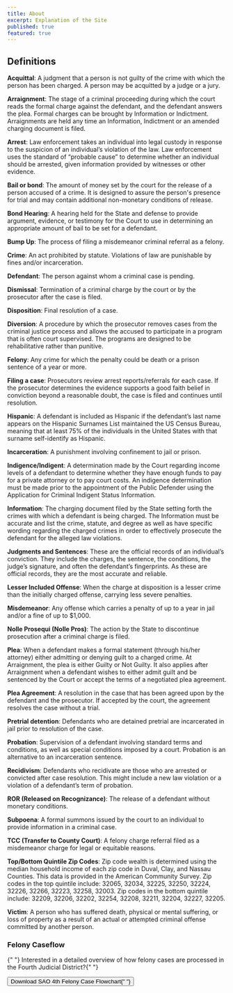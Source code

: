 ```yaml
---
title: About
excerpt: Explanation of the Site
published: true
featured: true
---
```


<Container>


## Definitions

**Acquittal**: A judgment that a person is not guilty of the crime with which the person has been charged. A person may be acquitted by a judge or a jury.

**Arraignment**: The stage of a criminal proceeding during which the court reads the formal charge against the defendant, and the defendant answers the plea. Formal charges can be brought by Information or Indictment. Arraignments are held any time an Information, Indictment or an amended charging document is filed.

**Arrest**: Law enforcement takes an individual into legal custody in response to the suspicion of an individual’s violation of the law. Law enforcement uses the standard of “probable cause” to determine whether an individual should be arrested, given information provided by witnesses or other evidence.

**Bail or bond**: The amount of money set by the court for the release of a person accused of a crime. It is designed to assure the person's presence for trial and may contain additional non-monetary conditions of release.

**Bond Hearing**: A hearing held for the State and defense to provide argument, evidence, or testimony for the Court to use in determining an appropriate amount of bail to be set for a defendant.

**Bump Up**: The process of filing a misdemeanor criminal referral as a felony.

**Crime**: An act prohibited by statute. Violations of law are punishable by fines and/or incarceration.

**Defendant**: The person against whom a criminal case is pending.

**Dismissal**: Termination of a criminal charge by the court or by the prosecutor after the case is filed.

**Disposition**: Final resolution of a case.

**Diversion**: A procedure by which the prosecutor removes cases from the criminal justice process and allows the accused to participate in a program that is often court supervised. The programs are designed to be rehabilitative rather than punitive.

**Felony**: Any crime for which the penalty could be death or a prison sentence of a year or more.

**Filing a case**: Prosecutors review arrest reports/referrals for each case. If the prosecutor determines the evidence supports a good faith belief in conviction beyond a reasonable doubt, the case is filed and continues until resolution.

**Hispanic**: A defendant is included as Hispanic if the defendant’s last name appears on the Hispanic Surnames List maintained the US Census Bureau, meaning that at least 75% of the individuals in the United States with that surname self-identify as Hispanic.

**Incarceration**: A punishment involving confinement to jail or prison.

**Indigence/Indigent**: A determination made by the Court regarding income levels of a defendant to determine whether they have enough funds to pay for a private attorney or to pay court costs. An indigence determination must be made prior to the appointment of the Public Defender using the Application for Criminal Indigent Status Information.

**Information**: The charging document filed by the State setting forth the crimes with which a defendant is being charged. The Information must be accurate and list the crime, statute, and degree as well as have specific wording regarding the charged crimes in order to effectively prosecute the defendant for the alleged law violations.

**Judgments and Sentences**: These are the official records of an individual’s conviction. They include the charges, the sentence, the conditions, the judge’s signature, and often the defendant’s fingerprints. As these are official records, they are the most accurate and reliable.

**Lesser Included Offense**: When the charge at disposition is a lesser crime than the initially charged offense, carrying less severe penalties.

**Misdemeanor**: Any offense which carries a penalty of up to a year in jail and/or a fine of up to \$1,000.

**Nolle Prosequi (Nolle Pros)**: The action by the State to discontinue prosecution after a criminal charge is filed.

**Plea**: When a defendant makes a formal statement (through his/her attorney) either admitting or denying guilt to a charged crime. At Arraignment, the plea is either Guilty or Not Guilty. It also applies after Arraignment when a defendant wishes to either admit guilt and be sentenced by the Court or accept the terms of a negotiated plea agreement.

**Plea Agreement**: A resolution in the case that has been agreed upon by the defendant and the prosecutor. If accepted by the court, the agreement resolves the case without a trial.

**Pretrial detention**: Defendants who are detained pretrial are incarcerated in jail prior to resolution of the case.

**Probation**: Supervision of a defendant involving standard terms and conditions, as well as special conditions imposed by a court. Probation is an alternative to an incarceration sentence.

**Recidivism**: Defendants who recidivate are those who are arrested or convicted after case resolution. This might include a new law violation or a violation of a defendant’s term of probation.

**ROR (Released on Recognizance)**: The release of a defendant without monetary conditions.

**Subpoena**: A formal summons issued by the court to an individual to provide information in a criminal case.

**TCC (Transfer to County Court)**: A felony charge referral filed as a misdemeanor charge for legal or equitable reasons.

**Top/Bottom Quintile Zip Codes**: Zip code wealth is determined using the median household income of each zip code in Duval, Clay, and Nassau Counties. This data is provided in the American Community Survey. Zip codes in the top quintile include: 32065, 32034, 32225, 32250, 32224, 32226, 32266, 32223, 32258, 32003. Zip codes in the bottom quintile include: 32209, 32206, 32202, 32254, 32208, 32211, 32204, 32227, 32205.

**Victim**: A person who has suffered death, physical or mental suffering, or loss of property as a result of an actual or attempted criminal offense committed by another person.

### Felony Caseflow

<P mb="3">
  {" "}
  Interested in a detailed overview of how felony cases are processed in the
  Fourth Judicial District?{" "}
</P>

<Button as="a" href="/Felony Case Flow Chart Final G.pdf" variant="link lg">
  Download SAO 4th Felony Case Flowchart{" "}
  <Icon name="arrow-right-circle" ml="2" />
</Button>

</Container>

